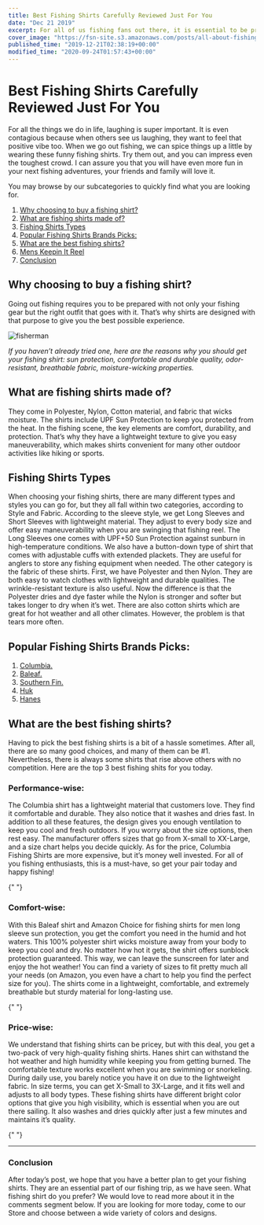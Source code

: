 ```yaml
---
title: Best Fishing Shirts Carefully Reviewed Just For You
date: "Dec 21 2019"
excerpt: For all of us fishing fans out there, it is essential to be prepared for the upcoming trips. Fishing shirts are the right outfit to stay relaxed
cover_image: "https://fsn-site.s3.amazonaws.com/posts/all-about-fishing-shirts.png"
published_time: "2019-12-21T02:38:19+00:00"
modified_time: "2020-09-24T01:57:43+00:00"
---
```


# Best Fishing Shirts Carefully Reviewed Just For You

For all the things we do in life, laughing is super important. It is even contagious because when others see us laughing, they want to feel that positive vibe too. When we go out fishing, we can spice things up a little by wearing these funny fishing shirts. Try them out, and you can impress even the toughest crowd. I can assure you that you will have even more fun in your next fishing adventures, your friends and family will love it.

You may browse by our subcategories to quickly find what you are looking for.

1. [Why choosing to buy a fishing shirt?](#Whychoosing "Why choosing to buy a fishing shirt?")
2. [What are fishing shirts made of?](#MadeOf "What are fishing shirts made of?")
3. [Fishing Shirts Types](#FishingShirtsTypes "Fishing Shirts Types")
4. [Popular Fishing Shirts Brands Picks:](#PopularFishingShirts "Popular Fishing Shirts Brands Picks:")
5. [What are the best fishing shirts?](#BestFishingShirts "What are the best fishing shirts?")
6. [Mens Keepin It Reel](#MensKeepinItReel "Mens Keepin It Reel")
7. [Conclusion](#Conclusion "Conclusion")

## <a name="Whychoosing">Why choosing to buy a fishing shirt?</a>

Going out fishing requires you to be prepared with not only your fishing gear but the right outfit that goes with it. That’s why shirts are designed with that purpose to give you the best possible experience.

![fisherman](https://fsn-site.s3.amazonaws.com/posts/fisherman-209112_640.jpg)

_If you haven’t already tried one, here are the reasons why you should get your fishing shirt: sun protection, comfortable and durable quality, odor-resistant, breathable fabric, moisture-wicking properties._

## <a name="MadeOf">What are fishing shirts made of?</a>

They come in Polyester, Nylon, Cotton material, and fabric that wicks moisture. The shirts include UPF Sun Protection to keep you protected from the heat. In the fishing scene, the key elements are comfort, durability, and protection. That’s why they have a lightweight texture to give you easy maneuverability, which makes shirts convenient for many other outdoor activities like hiking or sports.

## <a name="FishingShirtsTypes"> Fishing Shirts Types</a>

When choosing your fishing shirts, there are many different types and styles you can go for, but they all fall within two categories, according to Style and Fabric.
According to the sleeve style, we get Long Sleeves and Short Sleeves with lightweight material. They adjust to every body size and offer easy maneuverability when you are swinging that fishing reel. The Long Sleeves one comes with UPF+50 Sun Protection against sunburn in high-temperature conditions. We also have a button-down type of shirt that comes with adjustable cuffs with extended plackets. They are useful for anglers to store any fishing equipment when needed.
The other category is the fabric of these shirts. First, we have Polyester and then Nylon. They are both easy to watch clothes with lightweight and durable qualities. The wrinkle-resistant texture is also useful. Now the difference is that the Polyester dries and dye faster while the Nylon is stronger and softer but takes longer to dry when it’s wet. There are also cotton shirts which are great for hot weather and all other climates. However, the problem is that tears more often.

## <a name="Popular FishingShirtsBrands">Popular Fishing Shirts Brands Picks:</a>

1. [Columbia.](/product-category/fishing-shirts-columbia "Columbia.")
2. [Baleaf.](/product-category/fishing-shirts-baleaf "Baleaf.")
3. [Southern Fin.](/search?s=southern "Southern Fin.")
4. [Huk](/search?s=huk "Huk")
5. [Hanes](/search?s=hanes "Hanes")

## <a name="BestFishingShirts">What are the best fishing shirts?</a>

Having to pick the best fishing shirts is a bit of a hassle sometimes. After all, there are so many good choices, and many of them can be #1. Nevertheless, there is always some shirts that rise above others with no competition. Here are the top 3 best fishing shits for you today.

### Performance-wise:

The Columbia shirt has a lightweight material that customers love. They find it comfortable and durable. They also notice that it washes and dries fast. In addition to all these features, the design gives you enough ventilation to keep you cool and fresh outdoors. If you worry about the size options, then rest easy. The manufacturer offers sizes that go from X-small to XX-Large, and a size chart helps you decide quickly. As for the price, Columbia Fishing Shirts are more expensive, but it’s money well invested. For all of you fishing enthusiasts, this is a must-have, so get your pair today and happy fishing!

<GetProduct productSlug="columbia-mens-pfg-bahama" />{" "}

### Comfort-wise:

With this Baleaf shirt and Amazon Choice for fishing shirts for men long sleeve sun protection, you get the comfort you need in the humid and hot waters. This 100% polyester shirt wicks moisture away from your body to keep you cool and dry. No matter how hot it gets, the shirt offers sunblock protection guaranteed. This way, we can leave the sunscreen for later and enjoy the hot weather! You can find a variety of sizes to fit pretty much all your needs (on Amazon, you even have a chart to help you find the perfect size for you). The shirts come in a lightweight, comfortable, and extremely breathable but sturdy material for long-lasting use.

<GetProduct productSlug="baleaf-mens-upf-50" />{" "}

### Price-wise:

We understand that fishing shirts can be pricey, but with this deal, you get a two-pack of very high-quality fishing shirts. Hanes shirt can withstand the hot weather and high humidity while keeping you from getting burned. The comfortable texture works excellent when you are swimming or snorkeling. During daily use, you barely notice you have it on due to the lightweight fabric. In size terms, you can get X-Small to 3X-Large, and it fits well and adjusts to all body types. These fishing shirts have different bright color options that give you high visibility, which is essential when you are out there sailing. It also washes and dries quickly after just a few minutes and maintains it’s quality.

<GetProduct productSlug="hanes-mens-cool-dri-performance-long-sleeve-t-shirt482l-deep-royal-white-xl" />{" "}

---

### <a name="Conclusion">Conclusion</a>

After today’s post, we hope that you have a better plan to get your fishing shirts. They are an essential part of our fishing trip, as we have seen. What fishing shirt do you prefer? We would love to read more about it in the comments segment below. If you are looking for more today, come to our Store and choose between a wide variety of colors and designs.
